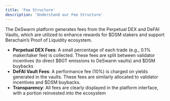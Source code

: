 ```yaml
---
title: 'Fee Structure'
description: 'Understand our Fee Structure'
---
```


The DeSwarm platform generates fees from the Perpetual DEX and DeFAI Vaults, which are utilized to enhance rewards for $DSM stakers and support Berachain’s Proof of Liquidity ecosystem.

- **Perpetual DEX Fees**: A small percentage of each trade (e.g., 0.1% maker/taker fee) is collected. These fees are split between validator incentives (to direct $BGT emissions to DeSwarm vaults) and $DSM buybacks
- **DeFAI Vault Fees**: A performance fee (10%) is charged on yields generated in the vaults. These fees are similarly allocated to validator incentives and $DSM buybacks.
- **Transparency**: All fees are clearly displayed in the platform interface, with a portion reinvested into the ecosystem
